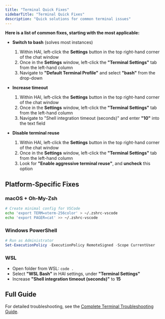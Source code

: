 ```yaml
---
title: "Terminal Quick Fixes"
sidebarTitle: "Terminal Quick Fixes"
description: "Quick solutions for common terminal issues"
---
```


**Here is a list of common fixes, starting with the most applicable:**

- **Switch to bash** (solves most instances)
    1. Within HAI, left-click the **Settings** button in the top right-hand corner of the chat window
    2. Once in the **Settings** window, left-click the **"Terminal Settings"** tab from the left-hand column
    3. Navigate to **"Default Terminal Profile"** and select **"bash"** from the drop-down

- **Increase timeout**
    1. Within HAI, left-click the **Settings** button in the top right-hand corner of the chat window
    2. Once in the **Settings** window, left-click the **"Terminal Settings"** tab from the left-hand column
    3. Navigate to "Shell integration timeout (seconds)" and enter **"10"** into the text field

- **Disable terminal reuse**
    1. Within HAI, left-click the **Settings** button in the top right-hand corner of the chat window
    2. Once in the **Settings** window, left-click the **"Terminal Settings"** tab from the left-hand column
    3. Look for **"Enable aggressive terminal reuse"**, and **uncheck** this option

## Platform-Specific Fixes

### macOS + Oh-My-Zsh

```bash
# Create minimal config for VSCode
echo 'export TERM=xterm-256color' > ~/.zshrc-vscode
echo 'export PAGER=cat' >> ~/.zshrc-vscode
```

### Windows PowerShell

```powershell
# Run as Administrator
Set-ExecutionPolicy -ExecutionPolicy RemoteSigned -Scope CurrentUser
```

### WSL

- Open folder from WSL: `code .`
- Select **"WSL Bash"** in HAI settings, under **"Terminal Settings"**
- Increase **"Shell integration timeout (seconds)"** to **15**

## Full Guide

For detailed troubleshooting, see the [Complete Terminal Troubleshooting Guide](/troubleshooting/terminal-integration-guide).
